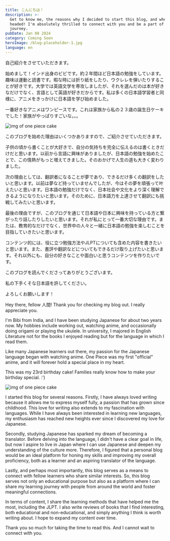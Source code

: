 ```yaml
---
title: こんにちは！
description: >-
  Get to know me, the reasons why I decided to start this blog, and where it's
  headed! I'm absolutely thrilled to connect with you and be a part of your
  journey.
pubDate: Jan 08 2024
category: Coming Soon
heroImage: /blog-placeholder-1.jpg
language: en
---
```

<div class="jp" lang="jp">
自己紹介をさせていただきます。

始めまして！インド出身のビビです。約２年間ほど日本語の勉強をしています。趣味は運動と読書です。暇な時には折り紙をしたり、ウクレレを弾いたりすることが好きです。大学では英語文学を専攻しましたが、それを選んだのは本が好きなだけでなく、言語として英語が好きだからです。私は多くの日本語学習者と同様に、アニメをきっかけに日本語を学び始めました。

一番好きなアニメはワンピースです。これは家族から私の２３歳の誕生日ケーキでした！家族がやっぱりすごいな。。。

![img of one piece cake](../../assets/images/blog-1/cake.jpg)

このブログを始めた理由はいくつかありますので、ご紹介させていただきます。

子供の頃から書くことが大好きで、自分の気持ちを完全に伝えるのは書くときだけだと思います。以前から言語に興味がありましたが、日本語の勉強を始めたことで、この情熱がもっと増えてきました。そのおかげで人生の道も大きく変わりました。

次の理由としては、翻訳者になることが夢であり、できるだけ多くの翻訳をしたいと思います。以前は夢など持っていませんでしたが、今はその夢を頑張って叶えたいと思います。日本語の勉強だけでなく、日本社会や文化をより深く理解できるようになりたいと思います。そのために、日本語力を上達させて翻訳にも挑戦してみたいと思います。

最後の理由ですが、このブログを通じて日本語や日本に興味を持っている方と繋がったり話したりしたいと思います。それが私にとって一番大切な理由です。または、教育的なだけでなく、世界中の人々と一緒に日本語の勉強を楽しむことを目指していきたいと思います。

コンテンツ的には、役に立つ勉強方法やJLPTについても含めた内容を書きたいと思います。また、書評や翻訳などについてもできるだけ取り上げたいと思います。それ以外にも、自分の好きなことや面白いと思うコンテンツを作りたいです。

このブログを読んでくださってありがとうございます。

私の下手くそな日本語を許してください。

よろしくお願いします！
</div>

Hey there, fellow 人間! Thank you for checking my blog out. I really appreciate you.

I'm Bibi from India, and I have been studying Japanese for about two years now. My hobbies include working out, watching anime, and occasionally doing origami or playing the ukulele. In university, I majored in English Literature not for the books I enjoyed reading but for the language in which I read them.

Like many Japanese learners out there, my passion for the Japanese language began with watching anime. One Piece was my first "official" anime, and it will forever hold a special place in my heart. 

This was my 23rd birthday cake! Families really know how to make your birthday special. :’)

![img of one piece cake](../../assets/images/blog-1/cake.jpg)

I started this blog for several reasons. Firstly, I have always loved writing because it allows me to express myself fully, a passion that has grown since childhood. This love for writing also extends to my fascination with languages. While I have always been interested in learning new languages, my enthusiasm has reached new heights ever since I discovered my love for Japanese. 

Secondly, studying Japanese has sparked my dream of becoming a translator. Before delving into the language, I didn't have a clear goal in life, but now I aspire to live in Japan where I can use Japanese and deepen my understanding of the culture more. Therefore, I figured that a personal blog would be an ideal platform for honing my skills and improving my overall proficiency, both as a learner and an aspiring translator of the language.

Lastly, and perhaps most importantly, this blog serves as a means to connect with fellow learners who share similar interests. So, this blog serves not only an educational purpose but also as a platform where I can share my learning journey with people from around the world and foster meaningful connections. 

In terms of content, I share the learning methods that have helped me the most, including the JLPT. I also write reviews of books that I find interesting, both educational and non-educational, and simply anything I think is worth writing about. I hope to expand my content over time.

Thank you so much for taking the time to read this. And I cannot wait to connect with you.
